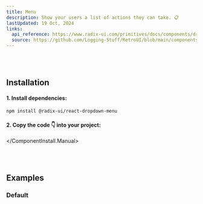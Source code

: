 ```yaml
---
title: Menu
description: Show your users a list of actions they can take. 📋
lastUpdated: 19 Oct, 2024
links:
  api_reference: https://www.radix-ui.com/primitives/docs/components/dropdown-menu#api-reference
  source: https://github.com/Logging-Stuff/RetroUI/blob/main/components/retroui/Menu/Menu.tsx
---
```


<ComponentShowcase name="menu-style-default" />
<br />
<br />

## Installation

<ComponentInstall>
  <ComponentInstall.Cli npmCommand="npx shadcn@latest add 'https://retroui.dev/r/menu.json'" />
  <ComponentInstall.Manual>

#### 1. Install dependencies:

```sh
npm install @radix-ui/react-dropdown-menu
```

#### 2. Copy the code 👇 into your project:

<ComponentSource name="menu" />

  </ComponentInstall.Manual>
</ComponentInstall>

<br />
<br />

## Examples

### Default

<ComponentShowcase name="menu-style-default" />

